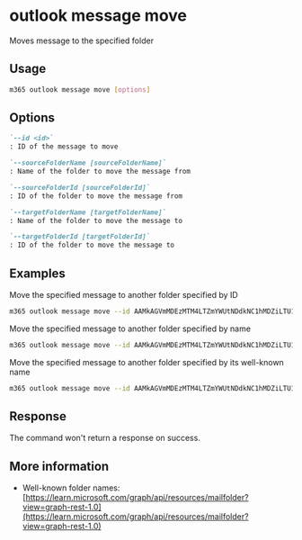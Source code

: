 
# outlook message move

Moves message to the specified folder

## Usage

```sh
m365 outlook message move [options]
```

## Options

```md definition-list
`--id <id>`
: ID of the message to move

`--sourceFolderName [sourceFolderName]`
: Name of the folder to move the message from

`--sourceFolderId [sourceFolderId]`
: ID of the folder to move the message from

`--targetFolderName [targetFolderName]`
: Name of the folder to move the message to

`--targetFolderId [targetFolderId]`
: ID of the folder to move the message to
```

<Global />

## Examples

Move the specified message to another folder specified by ID

```sh
m365 outlook message move --id AAMkAGVmMDEzMTM4LTZmYWUtNDdkNC1hMDZiLTU1OGY5OTZhYmY4OABGAAAAAAAiQ8W967B7TKBjgx9rVEURBwAiIsqMbYjsT5e-T7KzowPTAAAAAAEMAAAiIsqMbYjsT5e-T7KzowPTAALdyzhHAAA= --sourceFolderId AAMkAGVmMDEzMTM4LTZmYWUtNDdkNC1hMDZiLTU1OGY5OTZhYmY4OAAuAAAAAAAiQ8W967B7TKBjgx9rVEURAQAiIsqMbYjsT5e-T7KzowPTAAAAAAEKAAA= --targetFolderId AAMkAGVmMDEzMTM4LTZmYWUtNDdkNC1hMDZiLTU1OGY5OTZhYmY4OAAuAAAAAAAiQ8W967B7TKBjgx9rVEURAQAiIsqMbYjsT5e-T7KzowPTAAAeUO-fAAA=
```

Move the specified message to another folder specified by name

```sh
m365 outlook message move --id AAMkAGVmMDEzMTM4LTZmYWUtNDdkNC1hMDZiLTU1OGY5OTZhYmY4OABGAAAAAAAiQ8W967B7TKBjgx9rVEURBwAiIsqMbYjsT5e-T7KzowPTAAAAAAEMAAAiIsqMbYjsT5e-T7KzowPTAALdyzhHAAA= --sourceFolderName Inbox --targetFolderName "Project X"
```

Move the specified message to another folder specified by its well-known
name

```sh
m365 outlook message move --id AAMkAGVmMDEzMTM4LTZmYWUtNDdkNC1hMDZiLTU1OGY5OTZhYmY4OABGAAAAAAAiQ8W967B7TKBjgx9rVEURBwAiIsqMbYjsT5e-T7KzowPTAAAAAAEMAAAiIsqMbYjsT5e-T7KzowPTAALdyzhHAAA= --sourceFolderName inbox --targetFolderName archive
```

## Response

The command won't return a response on success.

## More information

- Well-known folder names: [https://learn.microsoft.com/graph/api/resources/mailfolder?view=graph-rest-1.0](https://learn.microsoft.com/graph/api/resources/mailfolder?view=graph-rest-1.0)
